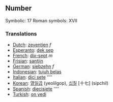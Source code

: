==Number==

Symbolic: 17
Roman symbols: XVII

===Translations===

*[[Dutch]]: [[zeventien]] ''f''
*[[Esperanto]]: [[dek sep]]
*[[French]]: [[dix-sept]] ''m''
*[[Frisian]]: [[santjin]]
*[[German]]: [[siebzehn]] ''f''
*[[Indonesian]]: [[tujuh belas]]
*[[Italian]]: [[dici sete]] ''''
*[[Korean]]: [[열일곱]] (yeolilgop), [[십칠]] [十七] (sipchil)
*[[Spanish]]: [[diecisiete]] ''''
*[[Turkish]]: [[on yedi]]